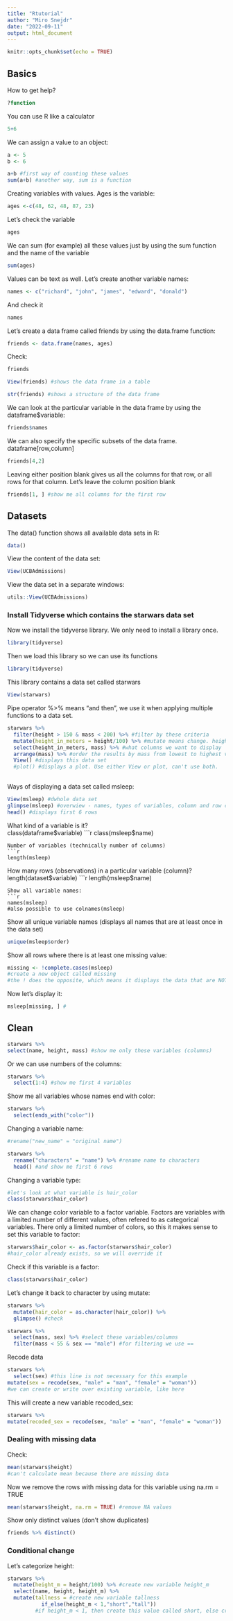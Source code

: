 ---
title: "Rtutorial"
author: "Miro Snejdr"
date: "2022-09-11"
output: html_document
---

```{r setup, include=FALSE}
knitr::opts_chunk$set(echo = TRUE)
```

## Basics

How to get help?

```{r}
?function
```

You can use R like a calculator

```{r}
5+6
```

We can assign a value to an object:

```{r}
a <- 5
b <- 6

a+b #first way of counting these values
sum(a+b) #another way, sum is a function
```

Creating variables with values. Ages is the variable:

```{r}
ages <-c(48, 62, 48, 87, 23)
```

Let's check the variable

```{r}
ages
```

We can sum (for example) all these values just by using the sum function and the name of the variable

```{r}
sum(ages)
```

Values can be text as well. Let's create another variable names:

```{r}
names <- c("richard", "john", "james", "edward", "donald")
```

And check it

```{r}
names
```

Let's create a data frame called friends by using the data.frame function:

```{r}
friends <- data.frame(names, ages)
```

Check:

```{r}
friends
```

```{r}
View(friends) #shows the data frame in a table
```

```{r}
str(friends) #shows a structure of the data frame
```

We can look at the particular variable in the data frame by using the dataframe\$variable:

```{r}
friends$names
```

We can also specify the specific subsets of the data frame.\
dataframe[row,column]

```{r}
friends[4,2]
```

Leaving either position blank gives us all the columns for that row, or all rows for that column. Let's leave the column position blank

```{r}
friends[1, ] #show me all columns for the first row
```

## Datasets

The data() function shows all available data sets in R:

```{r}
data()
```

View the content of the data set:

```{r}
View(UCBAdmissions)
```

View the data set in a separate windows:

```{r}
utils::View(UCBAdmissions)
```

### Install Tidyverse which contains the starwars data set

Now we install the tidyverse library. We only need to install a library once.

```{r}
library(tidyverse)
```

Then we load this library so we can use its functions

```{r}
library(tidyverse)
```

This library contains a data set called starwars

```{r}
View(starwars)
```

Pipe operator %\>% means "and then", we use it when applying multiple functions to a data set.

```{r}
starwars %>%
  filter(height > 150 & mass < 200) %>% #filter by these criteria 
  mutate(height_in_meters = height/100) %>% #mutate means change. height_in_meters is the name of the new variable
  select(height_in_meters, mass) %>% #what columns we want to display
  arrange(mass) %>% #order the results by mass from lowest to highest value. we can put a minus sign to order then from highest to lowest
  View() #displays this data set
  #plot() #displays a plot. Use either View or plot, can't use both.
  
```
Ways of displaying a data set called msleep:
```{r}
View(msleep) #dwhole data set
glimpse(msleep) #overwiew - names, types of variables, column and row count
head() #displays first 6 rows
```
What kind of a variable is it? \
class(dataframe$variable)
```{r}
class(msleep$name)
```
Number of variables (technically number of columns)
```{r}
length(msleep)
```
How many rows (observations) in a particular variable (column)?\
length(dataset$variable)
```{r}
length(msleep$name)
```
Show all variable names:
```{r}
names(msleep)
#also possible to use colnames(msleep)
```
Show all unique variable names (displays all names that are at least once in the data set)
```{r}
unique(msleep$order)
```
Show all rows where there is at least one missing value:
```{r}
missing <- !complete.cases(msleep) 
#create a new object called missing
#the ! does the opposite, which means it displays the data that are NOT complete cases
```
Now let's display it:
```{r}
msleep[missing, ] #
```

## Clean
```{r}
starwars %>%
select(name, height, mass) #show me only these variables (columns)
```
Or we can use numbers of the columns:
```{r}
starwars %>%
  select(1:4) #show me first 4 variables
```
Show me all variables whose names end with color:
```{r}
starwars %>%
  select(ends_with("color"))
```

Changing a variable name:
```{r}
#rename("new_name" = "original name")

starwars %>%
  rename("characters" = "name") %>% #rename name to characters
  head() #and show me first 6 rows
```
Changing a variable type:

```{r}
#let's look at what variable is hair_color
class(starwars$hair_color)
```

We can change color variable to a factor variable. Factors are variables with a limited number of different values, often refered to as categorical variables. There only a limited number of colors, so this it makes sense to set this variable to factor:
```{r}
starwars$hair_color <- as.factor(starwars$hair_color)
#hair_color already exists, so we will override it
```
Check if this variable is a factor:
```{r}
class(starwars$hair_color)
```
Let's change it back to character by using mutate:
```{r}
starwars %>%
  mutate(hair_color = as.character(hair_color)) %>%
  glimpse() #check
```

```{r}
starwars %>%
  select(mass, sex) %>% #select these variables/columns
  filter(mass < 55 & sex == "male") #for filtering we use ==
```
Recode data
```{r}
starwars %>%
  select(sex) #this line is not necessary for this example
mutate(sex = recode(sex, "male" = "man", "female" = "woman"))
#we can create or write over existing variable, like here
```

This will create a new variable recoded_sex:
```{r}
starwars %>%
mutate(recoded_sex = recode(sex, "male" = "man", "female" = "woman"))
```

### Dealing with missing data
Check:
```{r}
mean(starwars$height)
#can't calculate mean because there are missing data
```
Now we remove the rows with missing data for this variable using na.rm = TRUE
```{r}
mean(starwars$height, na.rm = TRUE) #remove NA values
```
Show only distinct values (don't show duplicates)
```{r}
friends %>% distinct()
```
### Conditional change
Let's categorize height:
```{r}
starwars %>%
  mutate(height_m = height/100) %>% #create new variable height_m
  select(name, height, height_m) %>%
  mutate(tallness = #create new variable tallness
           if_else(height_m < 1,"short","tall"))
         #if height_m < 1, then create this value called short, else create a value called tall
```


